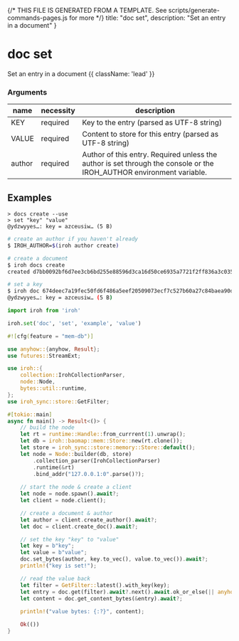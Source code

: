 {/* THIS FILE IS GENERATED FROM A TEMPLATE. See scripts/generate-commands-pages.js for more */}
    title: "doc set",
    description: "Set an entry in a document"
}

<div className='not-prose mb-5'>
    <Breadcrumbs pages={[
        { name: 'Commands', href: '/docs/commands', current: false },
        { name: 'doc set', href: '/docs/commands/doc-set', current: true },
    ]} />
</div>

# doc set

Set an entry in a document {{ className: 'lead' }}


### Arguments

| name | necessity | description |
| ---- | --------- | ----------- |
| KEY  | required | Key to the entry (parsed as UTF-8 string) |
| VALUE  | required | Content to store for this entry (parsed as UTF-8 string) |
| author  | required | Author of this entry. Required unless the author is set through the console or the IROH_AUTHOR environment variable. |



## Examples

<CodeGroup title="SET">


```text {{ title: 'console' }}
> docs create --use
> set "key" "value"
@ydzwyyes…: key = azceusiw… (5 B)
```


```bash {{ title: 'CLI' }}
# create an author if you haven't already
$ IROH_AUTHOR=$(iroh author create)

# create a document
$ iroh docs create
created d7bb0092bf6d7ee3cb6bd255e88596d3ca16d50ce6935a7721f2ff836a3c0355

# set a key
$ iroh doc 674deec7a19fec50fd6f486a5eef20509073ecf7c527b60a27c84baea90d3816 set "key" "value"
@ydzwyyes…: key = azceusiw… (5 B)
```



```python {{ title: 'python' }}
import iroh from 'iroh'

iroh.set('doc', 'set', 'example', 'value')
```



```rust {{ title: 'rust' }}
#![cfg(feature = "mem-db")]

use anyhow::{anyhow, Result};
use futures::StreamExt;

use iroh::{
    collection::IrohCollectionParser,
    node::Node,
    bytes::util::runtime,
};
use iroh_sync::store::GetFilter;

#[tokio::main]
async fn main() -> Result<()> {
    // build the node
    let rt = runtime::Handle::from_currrent(1).unwrap();
    let db = iroh::baomap::mem::Store::new(rt.clone());
    let store = iroh_sync::store::memory::Store::default();
    let node = Node::builder(db, store)
        .collection_parser(IrohCollectionParser)
        .runtime(&rt)
        .bind_addr("127.0.0.1:0".parse()?);
    
    // start the node & create a client
    let node = node.spawn().await?;
    let client = node.client();

    // create a document & author
    let author = client.create_author().await?;
    let doc = client.create_doc().await?;

    // set the key "key" to "value"
    let key = b"key";
    let value = b"value";
    doc.set_bytes(author, key.to_vec(), value.to_vec()).await?;
    println!("key is set!");

    // read the value back
    let filter = GetFilter::latest().with_key(key);
    let entry = doc.get(filter).await?.next().await.ok_or_else(|| anyhow!("entry not found"))??;
    let content = doc.get_content_bytes(&entry).await?;
    
    println!("value bytes: {:?}", content);

    Ok(())
}
```

</CodeGroup>
